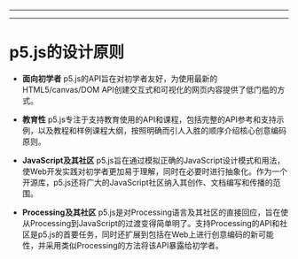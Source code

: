 
---

---
# p5.js的设计原则

- **面向初学者** p5.js的API旨在对初学者友好，为使用最新的HTML5/canvas/DOM API创建交互式和可视化的网页内容提供了低门槛的方式。

- **教育性** p5.js专注于支持教育使用的API和课程，包括完整的API参考和支持示例，以及教程和样例课程大纲，按照明确而引人入胜的顺序介绍核心创意编码原则。

- **JavaScript及其社区** p5.js旨在通过模拟正确的JavaScript设计模式和用法，使Web开发实践对初学者更加易于理解，同时在必要时进行抽象化。作为一个开源库，p5.js还将广大的JavaScript社区纳入其创作、文档编写和传播的范围。

- **Processing及其社区** p5.js是对Processing语言及其社区的直接回应，旨在使从Processing到JavaScript的过渡变得简单明了。支持Processing的API和社区是p5.js的首要任务，同时还扩展到包括在Web上进行创意编码的新可能性，并采用类似Processing的方法将该API暴露给初学者。



